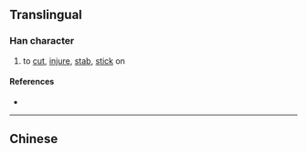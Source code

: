 {{also|劌}}
{{character info}}
==Translingual==

===Han character===
{{Han char|rn=18|rad=刀|as=06|sn=8|four=|canj=UNLN|ids=⿰岁刂}}

# to [[cut]], [[injure]], [[stab]], [[stick]] on

====References====
* {{Han ref|kx=0139.251|hdz=10334.080|uh=523F|ud=21055}}

----

==Chinese==
{{zh-see|劌}}